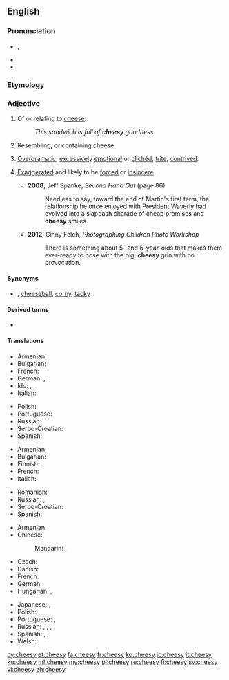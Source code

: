 ==English==

===Pronunciation===
* {{enPR|chēʹzē}}, {{IPA|/ˈtʃiːzi/|lang=en}}
* {{rhymes|iːzi|lang=en}}
* {{homophones|lang=en|cheezie}}

===Etymology===
{{suffix|cheese|y|lang=en}}

===Adjective===
{{en-adj|er}}

# Of or relating to [[cheese]].
#: ''This sandwich is full of '''cheesy''' goodness.''
# Resembling, or containing cheese.
#: {{ux|en|a '''cheesy''' flavor'';&nbsp; '''cheesy''' nachos}}
#: {{ux|en|I like pizzas with a '''cheesy''' crust.}}
# {{label|en|informal}} [[overdramatic|Overdramatic]], [[excessively]] [[emotional]] or [[clichéd]], [[trite]], [[contrived]].
#: {{ux|en|a '''cheesy''' song;&nbsp; a '''cheesy''' movie}}
# {{qualifier|of a smile or grin}} [[exaggerated|Exaggerated]] and likely to be [[forced]] or [[insincere]].
#* '''2008''', Jeff Spanke, ''Second Hand Out'' (page 86)
#*: Needless to say, toward the end of Martin's first term, the relationship he once enjoyed with President Waverly had evolved into a slapdash charade of cheap promises and '''cheesy''' smiles.
#* '''2012''', Ginny Felch, ''Photographing Children Photo Workshop''
#*: There is something about 5- and 6-year-olds that makes them ever-ready to pose with the big, '''cheesy''' grin with no provocation.

====Synonyms====
* {{sense|of poor quality through being overdramatic, excessively emotional or clichéd, trite, contrived, shoddy}}, [[cheeseball]], [[corny]], [[tacky]]

====Derived terms====
* {{l|en|cheesiness}}

====Translations====
{{trans-top|of cheese}}
* Armenian: {{t+|hy|պանրային|sc=Armn}}
* Bulgarian: {{t|bg|от сирене}}
* French: {{t+|fr|fromageux}}
* German: {{t+|de|käsig}}, {{t+|de|Käse|alt=Käse-}}
* Ido: {{t+|io|fromajala}}, {{t+|io|fromajoza}}, {{t+|io|fromajatra}}
* Italian: {{t+|it|caseoso}}
{{trans-mid}}
* Polish: {{t+|pl|serowy|m}}
* Portuguese: {{t+|pt|caseoso}}
* Russian: {{t+|ru|сы́рный}}
* Serbo-Croatian: {{t+|sh|sirni}}
* Spanish: {{t|es|caseoso}}
{{trans-bottom}}

{{trans-top|resembling cheese}}
* Armenian: {{t+|hy|պանրանման|sc=Armn}}
* Bulgarian: {{t|bg|с вкус на сирене}}
* Finnish: {{t|fi|juustomainen}}
* French: {{t+|fr|fromageux}}
* Italian: {{t+|it|caseoso}}
{{trans-mid}}
* Romanian: {{t+|ro|brânzos}}
* Russian: {{t+|ru|творо́жистый}}, {{t|ru|казео́зный}}
* Serbo-Croatian: {{t+|sh|sirast}}
* Spanish: {{t|es|caseoso}}
{{trans-bottom}}

{{trans-top|overdramatic, clichéd}}
* Armenian: {{t+|hy|էժանագին|sc=Armn}}
* Chinese:
*: Mandarin: {{t+|cmn|陳腐|sc=Hani}}, {{t+|cmn|陈腐|tr=chénfǔ|sc=Hani}}
* Czech: {{t|cs|kýčovitý|m}}
* Danish: {{t|da|cheesy}}
* French: {{t+|fr|kitsch}}
* German: {{t+|de|kitschig}}
* Hungarian: {{t+|hu|nyálas}}, {{t+|hu|szirupos}}
{{trans-mid}}
* Japanese: {{t|ja|安っぽい|tr=yasuppoi}}, {{t|ja|見掛け倒し|tr=みかけだおしの, mikakedaoshi no|alt=見掛け倒しの|sc=Jpan}}
* Polish: {{t+|pl|kiczowaty|m}}
* Portuguese: {{t+|pt|cafona}}, {{t+|pt|piegas}}
* Russian: {{t+|ru|низкопро́бный}}, {{t+|ru|дрянно́й}}, {{t+|ru|зата́сканный}}, {{t+|ru|изби́тый}}, {{t+|ru|ки́тчевый}}
* Spanish: {{t|es|sensiblero}}, {{t|es|hortera}}, {{t+|es|cursi}}
* Welsh: {{t+|cy|cawslyd}}
{{trans-bottom}}

[[cy:cheesy]]
[[et:cheesy]]
[[fa:cheesy]]
[[fr:cheesy]]
[[ko:cheesy]]
[[io:cheesy]]
[[it:cheesy]]
[[ku:cheesy]]
[[ml:cheesy]]
[[my:cheesy]]
[[pl:cheesy]]
[[ru:cheesy]]
[[fi:cheesy]]
[[sv:cheesy]]
[[vi:cheesy]]
[[zh:cheesy]]